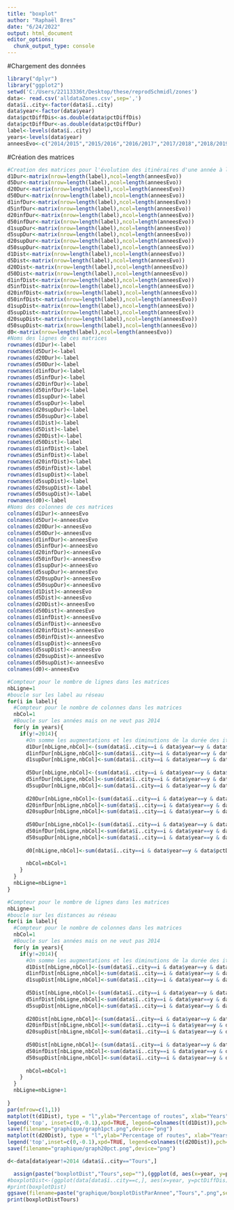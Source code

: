 ---
title: "boxplot"
author: "Raphaël Bres"
date: "6/24/2022"
output: html_document
editor_options: 
  chunk_output_type: console
---
#Chargement des données

```{r}
library("dplyr")
library("ggplot2")
setwd('C:/Users/22113336t/Desktop/these/reprodSchmidl/zones')
data<- read.csv('alldataZones.csv',sep=',')
data$ï..city<-factor(data$ï..city)
data$year<-factor(data$year)
data$pctDiffDis<-as.double(data$pctDiffDis)
data$pctDiffDur<-as.double(data$pctDiffDur)
label<-levels(data$ï..city)
years<-levels(data$year)
anneesEvo<-c("2014/2015","2015/2016","2016/2017","2017/2018","2018/2019","2019/2020","2020/2021","2021/2022")
```


#Création des matrices

```{r}
#Creation des matrices pour l'évolution des itinéraires d'une année à l'autre aux seuils 1, 5, 20 et 50%
d1Dur<-matrix(nrow=length(label),ncol=length(anneesEvo))
d5Dur<-matrix(nrow=length(label),ncol=length(anneesEvo))
d20Dur<-matrix(nrow=length(label),ncol=length(anneesEvo))
d50Dur<-matrix(nrow=length(label),ncol=length(anneesEvo))
d1infDur<-matrix(nrow=length(label),ncol=length(anneesEvo))
d5infDur<-matrix(nrow=length(label),ncol=length(anneesEvo))
d20infDur<-matrix(nrow=length(label),ncol=length(anneesEvo))
d50infDur<-matrix(nrow=length(label),ncol=length(anneesEvo))
d1supDur<-matrix(nrow=length(label),ncol=length(anneesEvo))
d5supDur<-matrix(nrow=length(label),ncol=length(anneesEvo))
d20supDur<-matrix(nrow=length(label),ncol=length(anneesEvo))
d50supDur<-matrix(nrow=length(label),ncol=length(anneesEvo))
d1Dist<-matrix(nrow=length(label),ncol=length(anneesEvo))
d5Dist<-matrix(nrow=length(label),ncol=length(anneesEvo))
d20Dist<-matrix(nrow=length(label),ncol=length(anneesEvo))
d50Dist<-matrix(nrow=length(label),ncol=length(anneesEvo))
d1infDist<-matrix(nrow=length(label),ncol=length(anneesEvo))
d5infDist<-matrix(nrow=length(label),ncol=length(anneesEvo))
d20infDist<-matrix(nrow=length(label),ncol=length(anneesEvo))
d50infDist<-matrix(nrow=length(label),ncol=length(anneesEvo))
d1supDist<-matrix(nrow=length(label),ncol=length(anneesEvo))
d5supDist<-matrix(nrow=length(label),ncol=length(anneesEvo))
d20supDist<-matrix(nrow=length(label),ncol=length(anneesEvo))
d50supDist<-matrix(nrow=length(label),ncol=length(anneesEvo))
d0<-matrix(nrow=length(label),ncol=length(anneesEvo))
#Noms des lignes de ces matrices
rownames(d1Dur)<-label
rownames(d5Dur)<-label
rownames(d20Dur)<-label
rownames(d50Dur)<-label
rownames(d1infDur)<-label
rownames(d5infDur)<-label
rownames(d20infDur)<-label
rownames(d50infDur)<-label
rownames(d1supDur)<-label
rownames(d5supDur)<-label
rownames(d20supDur)<-label
rownames(d50supDur)<-label
rownames(d1Dist)<-label
rownames(d5Dist)<-label
rownames(d20Dist)<-label
rownames(d50Dist)<-label
rownames(d1infDist)<-label
rownames(d5infDist)<-label
rownames(d20infDist)<-label
rownames(d50infDist)<-label
rownames(d1supDist)<-label
rownames(d5supDist)<-label
rownames(d20supDist)<-label
rownames(d50supDist)<-label
rownames(d0)<-label
#Noms des colonnes de ces matrices
colnames(d1Dur)<-anneesEvo
colnames(d5Dur)<-anneesEvo
colnames(d20Dur)<-anneesEvo
colnames(d50Dur)<-anneesEvo
colnames(d1infDur)<-anneesEvo
colnames(d5infDur)<-anneesEvo
colnames(d20infDur)<-anneesEvo
colnames(d50infDur)<-anneesEvo
colnames(d1supDur)<-anneesEvo
colnames(d5supDur)<-anneesEvo
colnames(d20supDur)<-anneesEvo
colnames(d50supDur)<-anneesEvo
colnames(d1Dist)<-anneesEvo
colnames(d5Dist)<-anneesEvo
colnames(d20Dist)<-anneesEvo
colnames(d50Dist)<-anneesEvo
colnames(d1infDist)<-anneesEvo
colnames(d5infDist)<-anneesEvo
colnames(d20infDist)<-anneesEvo
colnames(d50infDist)<-anneesEvo
colnames(d1supDist)<-anneesEvo
colnames(d5supDist)<-anneesEvo
colnames(d20supDist)<-anneesEvo
colnames(d50supDist)<-anneesEvo
colnames(d0)<-anneesEvo
```



```{r}
#Compteur pour le nombre de lignes dans les matrices
nbLigne=1
#boucle sur les label au réseau
for(i in label){
  #Compteur pour le nombre de colonnes dans les matrices
  nbCol=1
  #Boucle sur les années mais on ne veut pas 2014
  for(y in years){
    if(y!=2014){
      #On somme les augmentations et les diminutions de la durée des itinéraires supérieures/inférieures à x% par distance au réseau et par année puis on divise par le nombre de traces (5000) et on transforme en pourcentage
      d1Dur[nbLigne,nbCol]<-(sum(data$ï..city==i & data$year==y & data$pctDiffDur>=1)+sum(data$ï..city==i & data$year==y & data$pctDiffDur<=-1))/10 #50 pour /5000*100
      d1infDur[nbLigne,nbCol]<-sum(data$ï..city==i & data$year==y & data$pctDiffDur<=-1)/10 #50 pour /5000*100
      d1supDur[nbLigne,nbCol]<-sum(data$ï..city==i & data$year==y & data$pctDiffDur>=1)/10 #50 pour /5000*100
      
      d5Dur[nbLigne,nbCol]<-(sum(data$ï..city==i & data$year==y & data$pctDiffDur>=5)+sum(data$ï..city==i & data$year==y & data$pctDiffDur<=-5))/10
      d5infDur[nbLigne,nbCol]<-sum(data$ï..city==i & data$year==y & data$pctDiffDur<=-5)/10
      d5supDur[nbLigne,nbCol]<-sum(data$ï..city==i & data$year==y & data$pctDiffDur>=5)/10
      
      d20Dur[nbLigne,nbCol]<-(sum(data$ï..city==i & data$year==y & data$pctDiffDur>=20)+sum(data$ï..city==i & data$year==y & data$pctDiffDur<=-20))/10
      d20infDur[nbLigne,nbCol]<-sum(data$ï..city==i & data$year==y & data$pctDiffDur<=-20)/10
      d20supDur[nbLigne,nbCol]<-sum(data$ï..city==i & data$year==y & data$pctDiffDur>=20)/10
      
      d50Dur[nbLigne,nbCol]<-(sum(data$ï..city==i & data$year==y & data$pctDiffDur>=50)+sum(data$ï..city==i & data$year==y & data$pctDiffDur<=-50))/10
      d50infDur[nbLigne,nbCol]<-sum(data$ï..city==i & data$year==y & data$pctDiffDur<=-50)/10
      d50supDur[nbLigne,nbCol]<-sum(data$ï..city==i & data$year==y & data$pctDiffDur>=50)/10
      
      d0[nbLigne,nbCol]<-sum(data$ï..city==i & data$year==y & data$pctDiffDur==0)/10
      
      nbCol=nbCol+1
    }
  }
  nbLigne=nbLigne+1
}
```


```{r}
#Compteur pour le nombre de lignes dans les matrices
nbLigne=1
#boucle sur les distances au réseau
for(i in label){
  #Compteur pour le nombre de colonnes dans les matrices
  nbCol=1
  #Boucle sur les années mais on ne veut pas 2014
  for(y in years){
    if(y!=2014){
      #On somme les augmentations et les diminutions de la durée des itinéraires supérieures/inférieures à x% par distance au réseau et par année puis on divise par le nombre de traces (5000) et on transforme en pourcentage
      d1Dist[nbLigne,nbCol]<-(sum(data$ï..city==i & data$year==y & data$pctDiffDis>=1)+sum(data$ï..city==i & data$year==y & data$pctDiffDis<=-1))/10 #50 pour /5000*100
      d1infDist[nbLigne,nbCol]<-sum(data$ï..city==i & data$year==y & data$pctDiffDis<=-1)/10 #50 pour /5000*100
      d1supDist[nbLigne,nbCol]<-sum(data$ï..city==i & data$year==y & data$pctDiffDis>=1)/10 #50 pour /5000*100
      
      d5Dist[nbLigne,nbCol]<-(sum(data$ï..city==i & data$year==y & data$pctDiffDis>=5)+sum(data$ï..city==i & data$year==y & data$pctDiffDis<=-5))/10
      d5infDist[nbLigne,nbCol]<-sum(data$ï..city==i & data$year==y & data$pctDiffDis<=-5)/10
      d5supDist[nbLigne,nbCol]<-sum(data$ï..city==i & data$year==y & data$pctDiffDis>=5)/10
      
      d20Dist[nbLigne,nbCol]<-(sum(data$ï..city==i & data$year==y & data$pctDiffDis>=20)+sum(data$ï..city==i & data$year==y & data$pctDiffDis<=-20))/10
      d20infDist[nbLigne,nbCol]<-sum(data$ï..city==i & data$year==y & data$pctDiffDis<=-20)/10
      d20supDist[nbLigne,nbCol]<-sum(data$ï..city==i & data$year==y & data$pctDiffDis>=20)/10
      
      d50Dist[nbLigne,nbCol]<-(sum(data$ï..city==i & data$year==y & data$pctDiffDis>=50)+sum(data$ï..city==i & data$year==y & data$pctDiffDis<=-50))/10
      d50infDist[nbLigne,nbCol]<-sum(data$ï..city==i & data$year==y & data$pctDiffDis<=-50)/10
      d50supDist[nbLigne,nbCol]<-sum(data$ï..city==i & data$year==y & data$pctDiffDis>=50)/10
      
      nbCol=nbCol+1
    }
  }
  nbLigne=nbLigne+1
  
}
par(mfrow=c(1,1))
matplot(t(d1Dist), type = "l",ylab="Percentage of routes", xlab="Years")
legend('top', inset=c(0,-0.1),xpd=TRUE, legend=colnames(t(d1Dist)),pch=1, horiz=TRUE, col=1:6)
save(filename="graphique/graph1pct.png",device="png")
matplot(t(d20Dist), type = "l",ylab="Percentage of routes", xlab="Years")
legend('top',inset=c(0,-0.1),xpd=TRUE, legend=colnames(t(d20Dist)),pch=0.5, horiz=TRUE, col=1:6)
save(filename="graphique/graph20pct.png",device="png")

```




```{r}
d<-data[data$year!=2014 &data$ï..city=="Tours",]

  assign(paste("boxplotDist","Tours",sep=""),(ggplot(d, aes(x=year, y=pctDiffDis)) + geom_boxplot(outlier.colour='red', outlier.shape=NA,outlier.size=0)+ theme(axis.text.x = element_text(angle = 90))+ylim(-0.5,0.5))+labs(title="Tours"))
#boxplotDist<-(ggplot(data[data$ï..city==c,], aes(x=year, y=pctDiffDis)) + geom_boxplot(outlier.colour="red", outlier.shape=NA,outlier.size=0)+ theme(axis.text.x = element_text(angle = 90))+ylim(-2,2))+labs(title=paste("Distribution de la longueur en mètres des itinéraires par année:",c,sep=" "))
#print(boxplotDist)
ggsave(filename=paste("graphique/boxplotDistParAnnee","Tours",".png",sep=""),device="png")
print(boxplotDistTours)
```

